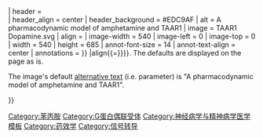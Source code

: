 <includeonly>{{Annotated image 4
| caption = {{{caption|Amphetamine enters the presynaptic neuron across the neuronal membrane or through {{abbr|DAT|dopamine transporter}}.{{if pagename|Amphetamine=<ref name="Miller" />}}  Once inside, it binds to {{abbr|TAAR1|trace amine-associated receptor 1}} or enters synaptic vesicles through {{abbr|VMAT2|vesicular monoamine transporter 2}}.{{if pagename|Amphetamine=<ref name="Miller" /><ref name="E Weihe" />}}  When amphetamine enters the synaptic vesicles through VMAT2, dopamine is released into the cytosol (yellow-orange area).{{if pagename|Amphetamine=<ref name="E Weihe" />}} When amphetamine binds to TAAR1, it reduces postsynaptic neuron firing rate via {{tsl|en|G protein-coupled inwardly-rectifying potassium channel||potassium channels}} and triggers [[蛋白激酶A|protein kinase A]] (PKA) and [[蛋白激酶C|protein kinase C]] (PKC) signaling, resulting in DAT phosphorylation.{{if pagename|Amphetamine=<ref name="Miller" /><ref name="GIRK" /><ref name="Genatlas TAAR1" />}}  {{nowrap|PKA-phosphorylation}} causes DAT to withdraw into the presynaptic neuron ([[內吞作用|internalize]]) and cease transport.{{if pagename|Amphetamine=<ref name="Miller" />}} {{nowrap|PKC-phosphorylated}} DAT may either operate in reverse or, like {{nowrap|PKA-phosphorylated}} DAT, internalize and cease transport.{{if pagename|Amphetamine=<ref name="Miller" />}} Amphetamine is also known to increase intracellular calcium, an effect which is associated with DAT phosphorylation through a {{tsl|en|CAMKIIα||CAMKIIα}}-dependent pathway, in turn producing dopamine efflux.{{if pagename|Amphetamine=<ref name="TAAR1 IUPHAR" /><ref name="EAAT3" /><ref name="DAT regulation review" />}}}}}
| header = {{{header|苯丙胺在多巴胺能神經元的藥物效應動力學}}}<br />{{v|t|e|template=Amphetamine pharmacodynamics}}
| header_align = center
| header_background = #EDC9AF
| alt = A pharmacodynamic model of amphetamine and TAAR1
| image = TAAR1 Dopamine.svg
| align = {{{align|right}}}
| image-width = 540
| image-left = 0
| image-top = 0
| width = 540
| height = 685
| annot-font-size = 14
| annot-text-align = center
| annotations = {{Annotation|190|45|via '''[[芳香族L-氨基酸脱羧酶|AADC]]'''}}
}}</includeonly><noinclude>{{Documentation
 | content = {{Amphetamine pharmacodynamics}}
To [[Wikipedia:嵌入包含|transclude]] this template, use:
: {{tlx|Amphetamine pharmacodynamics&nbsp;|caption{{=}}&nbsp;|header{{=}}&nbsp;|align{{=}}}}.
The defaults are displayed on the page as is.

The image's default [[Wikipedia:圖像的替代文字|alternative text]] (i.e. {{para|alt}} parameter) is "A pharmacodynamic model of amphetamine and TAAR1".

<!--Template categories:-->
{{tsl|en|Category:Subject-specific image insertion templates||{{PAGENAME}}<!--(DEFAULTSORT below)-->}}
<!--Other categories:-->
{{DEFAULTSORT:τ<!--(i.e. template page in non-template category)-->}}
[[Category:苯丙胺]]
{{tsl|en|Category:Diagram images||Category:Diagram images}}
[[Category:G蛋白偶联受体]]
[[Category:神经病学与精神病学医学模板]]
[[Category:药效学]]
[[Category:信号转导]]
{{tsl|en|Category:TAAR1 agonists||Category:TAAR1 agonists}}
}}<!--(end Documentation)--></noinclude>